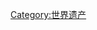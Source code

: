 {{Catnav|頁面分類|人类社会|文化|文物|世界遗产}}
{{Catnav|頁面分類|人文學科|考古学|文物|世界遗产}}
{{portal|世界遗产}}
{{catmore|拉丁美洲和加勒比地区世界遗产列表}}
{{Commonscat|World Heritage Sites in the Americas}}

[[Category:世界遗产|Category:世界遗产]]